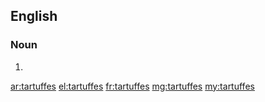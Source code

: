 ==English==

===Noun===
{{head|en|plural}}

# {{plural of|tartuffe|lang=en}}

[[ar:tartuffes]]
[[el:tartuffes]]
[[fr:tartuffes]]
[[mg:tartuffes]]
[[my:tartuffes]]